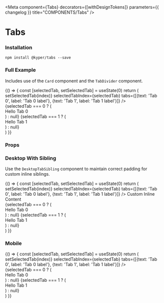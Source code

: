 

<Meta
  component={Tabs}
  decorators={[withDesignTokens]}
  parameters={{ changelog }}
  title="COMPONENTS/Tabs"
/>

# Tabs
### Installation

`npm install @kyper/tabs --save`

<PeerDependencies json={packageJson} />

### Full Example
Includes use of the `Card` component and the `TabDivider` component.

<Canvas>
  <Story name="Tabs">
    {() => {
      const [selectedTab, setSelectedTab] = useState(0)
      return (
        <Card padding="none">
          <Tabs
            onTabSelect={index => setSelectedTab(index)}
            selectedTabIndex={selectedTab}
            tabs={[{text: 'Tab 0', label: 'Tab 0 label'}, {text: 'Tab 1', label: 'Tab 1 label'}]}
          />
          <TabDivider />
          <div style={{ padding: 24 }}>
            {selectedTab === 0 ? (
              <div>Hello Tab 0</div>
            ) : null}
            {selectedTab === 1 ? (
              <div>Hello Tab 1</div>
            ) : null}
          </div>
        </Card>
      )
    }}
  </Story>
</Canvas>

### Props
<ArgsTable of={Tabs} />

### Desktop With Sibling
Use the `DesktopTabSibling` component to maintain correct padding for custom inline siblings.

<Canvas>
  <Story name="Tabs Sibling">
    {() => {
      const [selectedTab, setSelectedTab] = useState(0)
      return (
        <Card padding="none">
          <div style={{ display: 'flex', justifyContent: 'space-between'}}>
            <Tabs
              onTabSelect={index => setSelectedTab(index)}
              selectedTabIndex={selectedTab}
              tabs={[{text: 'Tab 0', label: 'Tab 0 label'}, {text: 'Tab 1', label: 'Tab 1 label'}]}
            />
            <DesktopTabSibling>Custom Inline Content</DesktopTabSibling>
          </div>
          <TabDivider />
          <div style={{ padding: 24 }}>
            {selectedTab === 0 ? (
              <div>Hello Tab 0</div>
            ) : null}
            {selectedTab === 1 ? (
              <div>Hello Tab 1</div>
            ) : null}
          </div>
        </Card>
      )
    }}
  </Story>
</Canvas>


### Mobile
<Canvas>
  <Story name="Tabs Mobile">
    {() => {
      const [selectedTab, setSelectedTab] = useState(0)
      return (
        <Card padding="none">
          <Tabs
            isMobile={true}
            onTabSelect={index => setSelectedTab(index)}
            selectedTabIndex={selectedTab}
            tabs={[{text: 'Tab 0', label: 'Tab 0 label'}, {text: 'Tab 1', label: 'Tab 1 label'}]}
          />
          <TabDivider />
          <div style={{ padding: 24 }}>
            {selectedTab === 0 ? (
              <div>Hello Tab 0</div>
            ) : null}
            {selectedTab === 1 ? (
              <div>Hello Tab 1</div>
            ) : null}
          </div>
        </Card>
      )
    }}
  </Story>
</Canvas>



